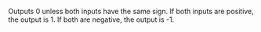 Outputs 0 unless both inputs have the same sign. If both inputs are positive, the output is 1. If both are negative, the output is -1.